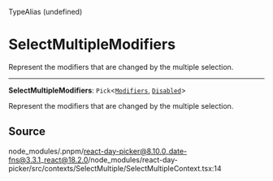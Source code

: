 <SectionTitle>TypeAlias (undefined)</SectionTitle>

# SelectMultipleModifiers

<Description>
Represent the modifiers that are changed by the multiple selection.
</Description>

---

<a id="undefined" name="undefined"></a>

<SignatureMemberIdentifier>**SelectMultipleModifiers**: `Pick`\<[`Modifiers`](/api/main/type-aliases/Modifiers.md), [`Disabled`](/api/main/enumerations/InternalModifier.md#disabled)\></SignatureMemberIdentifier>

Represent the modifiers that are changed by the multiple selection.

## Source

node\_modules/.pnpm/react-day-picker@8.10.0\_date-fns@3.3.1\_react@18.2.0/node\_modules/react-day-picker/src/contexts/SelectMultiple/SelectMultipleContext.tsx:14
